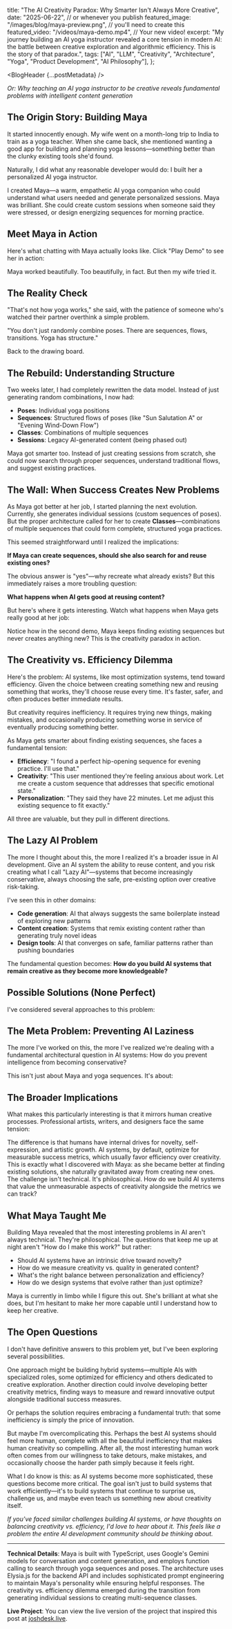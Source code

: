 

  title: "The AI Creativity Paradox: Why Smarter Isn't Always More Creative",
  date: "2025-06-22", // or whenever you publish
  featured_image: "/images/blog/maya-preview.png", // you'll need to create this
  featured_video: "/videos/maya-demo.mp4", // Your new video!
  excerpt: "My journey building an AI yoga instructor revealed a core tension in modern AI: the battle between creative exploration and algorithmic efficiency. This is the story of that paradox.",
  tags: ["AI", "LLM", "Creativity", "Architecture", "Yoga", "Product Development", "AI Philosophy"],
};

<BlogHeader {...postMetadata} />

*Or: Why teaching an AI yoga instructor to be creative reveals fundamental problems with intelligent content generation*

## The Origin Story: Building Maya

It started innocently enough. My wife went on a month-long trip to India to train as a yoga teacher. When she came back, she mentioned wanting a good app for building and planning yoga lessons—something better than the clunky existing tools she'd found.

Naturally, I did what any reasonable developer would do: I built her a personalized AI yoga instructor.

I created Maya—a warm, empathetic AI yoga companion who could understand what users needed and generate personalized sessions. Maya was brilliant. She could create custom sessions when someone said they were stressed, or design energizing sequences for morning practice.

## Meet Maya in Action

Here's what chatting with Maya actually looks like. Click "Play Demo" to see her in action:

<MockMayaChat scenario="working-well" />

Maya worked beautifully. Too beautifully, in fact. But then my wife tried it.

## The Reality Check

"That's not how yoga works," she said, with the patience of someone who's watched their partner overthink a simple problem.

"You don't just randomly combine poses. There are sequences, flows, transitions. Yoga has structure."

Back to the drawing board.

## The Rebuild: Understanding Structure

Two weeks later, I had completely rewritten the data model. Instead of just generating random combinations, I now had:

- **Poses**: Individual yoga positions
- **Sequences**: Structured flows of poses (like "Sun Salutation A" or "Evening Wind-Down Flow")
- **Classes**: Combinations of multiple sequences
- **Sessions**: Legacy AI-generated content (being phased out)

Maya got smarter too. Instead of just creating sessions from scratch, she could now search through proper sequences, understand traditional flows, and suggest existing practices.


## The Wall: When Success Creates New Problems

As Maya got better at her job, I started planning the next evolution. Currently, she generates individual sessions (custom sequences of poses). But the proper architecture called for her to create **Classes**—combinations of multiple sequences that could form complete, structured yoga practices.

This seemed straightforward until I realized the implications:

**If Maya can create sequences, should she also search for and reuse existing ones?**

The obvious answer is "yes"—why recreate what already exists? But this immediately raises a more troubling question:

**What happens when AI gets good at reusing content?**

But here's where it gets interesting. Watch what happens when Maya gets really good at her job:

<MockMayaChat scenario="too-good" />

Notice how in the second demo, Maya keeps finding existing sequences but never creates anything new? This is the creativity paradox in action.

## The Creativity vs. Efficiency Dilemma

Here's the problem: AI systems, like most optimization systems, tend toward efficiency. Given the choice between creating something new and reusing something that works, they'll choose reuse every time. It's faster, safer, and often produces better immediate results.

But creativity requires inefficiency. It requires trying new things, making mistakes, and occasionally producing something worse in service of eventually producing something better.

As Maya gets smarter about finding existing sequences, she faces a fundamental tension:

- **Efficiency**: "I found a perfect hip-opening sequence for evening practice. I'll use that."
- **Creativity**: "This user mentioned they're feeling anxious about work. Let me create a custom sequence that addresses that specific emotional state."
- **Personalization**: "They said they have 22 minutes. Let me adjust this existing sequence to fit exactly."

All three are valuable, but they pull in different directions.

## The Lazy AI Problem

The more I thought about this, the more I realized it's a broader issue in AI development. Give an AI system the ability to reuse content, and you risk creating what I call "Lazy AI"—systems that become increasingly conservative, always choosing the safe, pre-existing option over creative risk-taking.

I've seen this in other domains:
- **Code generation**: AI that always suggests the same boilerplate instead of exploring new patterns
- **Content creation**: Systems that remix existing content rather than generating truly novel ideas
- **Design tools**: AI that converges on safe, familiar patterns rather than pushing boundaries

The fundamental question becomes: **How do you build AI systems that remain creative as they become more knowledgeable?**

## Possible Solutions (None Perfect)

I've considered several approaches to this problem:

<SolutionCards />

## The Meta Problem: Preventing AI Laziness

The more I've worked on this, the more I've realized we're dealing with a fundamental architectural question in AI systems: How do you prevent intelligence from becoming conservative?

This isn't just about Maya and yoga sequences. It's about:

<AILazinessDomains />

## The Broader Implications

What makes this particularly interesting is that it mirrors human creative processes. Professional artists, writers, and designers face the same tension:

<CreativeTensions />

The difference is that humans have internal drives for novelty, self-expression, and artistic growth. AI systems, by default, optimize for measurable success metrics, which usually favor efficiency over creativity. This is exactly what I discovered with Maya: as she became better at finding existing solutions, she naturally gravitated away from creating new ones. The challenge isn't technical. It's philosophical. How do we build AI systems that value the unmeasurable aspects of creativity alongside the metrics we can track?

## What Maya Taught Me

Building Maya revealed that the most interesting problems in AI aren't always technical. They're philosophical. The questions that keep me up at night aren't "How do I make this work?" but rather:

- Should AI systems have an intrinsic drive toward novelty?
- How do we measure creativity vs. quality in generated content?
- What's the right balance between personalization and efficiency?
- How do we design systems that evolve rather than just optimize?

Maya is currently in limbo while I figure this out. She's brilliant at what she does, but I'm hesitant to make her more capable until I understand how to keep her creative.

## The Open Questions

I don't have definitive answers to this problem yet, but I've been exploring several possibilities.

One approach might be building hybrid systems—multiple AIs with specialized roles, some optimized for efficiency and others dedicated to creative exploration. Another direction could involve developing better creativity metrics, finding ways to measure and reward innovative output alongside traditional success measures.

Or perhaps the solution requires embracing a fundamental truth: that some inefficiency is simply the price of innovation.

But maybe I'm overcomplicating this. Perhaps the best AI systems should feel more human, complete with all the beautiful inefficiency that makes human creativity so compelling. After all, the most interesting human work often comes from our willingness to take detours, make mistakes, and occasionally choose the harder path simply because it feels right.

What I do know is this: as AI systems become more sophisticated, these questions become more critical. The goal isn't just to build systems that work efficiently—it's to build systems that continue to surprise us, challenge us, and maybe even teach us something new about creativity itself.

*If you've faced similar challenges building AI systems, or have thoughts on balancing creativity vs. efficiency, I'd love to hear about it. This feels like a problem the entire AI development community should be thinking about.*

---

**Technical Details**: Maya is built with TypeScript, uses Google's Gemini models for conversation and content generation, and employs function calling to search through yoga sequences and poses. The architecture uses Elysia.js for the backend API and includes sophisticated prompt engineering to maintain Maya's personality while ensuring helpful responses. The creativity vs. efficiency dilemma emerged during the transition from generating individual sessions to creating multi-sequence classes.

**Live Project**: You can view the live version of the project that inspired this post at [joshdesk.live](https://joshdesk.live).

